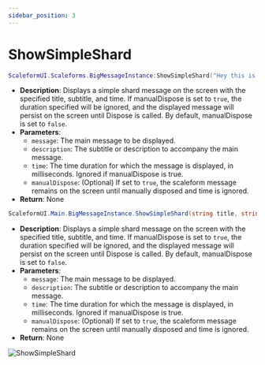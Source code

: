 ```yaml
---
sidebar_position: 3
---
```


# ShowSimpleShard


<Tabs>

<TabItem value="lua" label="Lua">

```lua
ScaleformUI.Scaleforms.BigMessageInstance:ShowSimpleShard("Hey this is a example", "This is a subtitle", 5000, false)
```
- **Description**: Displays a simple shard message on the screen with the specified title, subtitle, and time. If manualDispose is set to `true`, the duration specified will be ignored, and the displayed message will persist on the screen until Dispose is called. By default, manualDispose is set to `false`.
- **Parameters**:
  - `message`: The main message to be displayed.
  - `description`: The subtitle or description to accompany the main message.
  - `time`: The time duration for which the message is displayed, in milliseconds. Ignored if manualDispose is true.
  - `manualDispose`: (Optional) If set to `true`, the scaleform message remains on the screen until manually disposed and time is ignored.
- **Return**: None

</TabItem>
<TabItem value="csharp" label="C#">

```csharp
ScaleformUI.Main.BigMessageInstance.ShowSimpleShard(string title, string subtitle, int time = 5000, bool manualDispose = false);
```
- **Description**: Displays a simple shard message on the screen with the specified title, subtitle, and time. If manualDispose is set to `true`, the duration specified will be ignored, and the displayed message will persist on the screen until Dispose is called. By default, manualDispose is set to `false`.
- **Parameters**:
  - `message`: The main message to be displayed.
  - `description`: The subtitle or description to accompany the main message.
  - `time`: The time duration for which the message is displayed, in milliseconds. Ignored if manualDispose is true.
  - `manualDispose`: (Optional) If set to `true`, the scaleform message remains on the screen until manually disposed and time is ignored.
- **Return**: None

</TabItem>
</Tabs>

![ShowSimpleShard](https://i.imgur.com/cECD3vO.png)